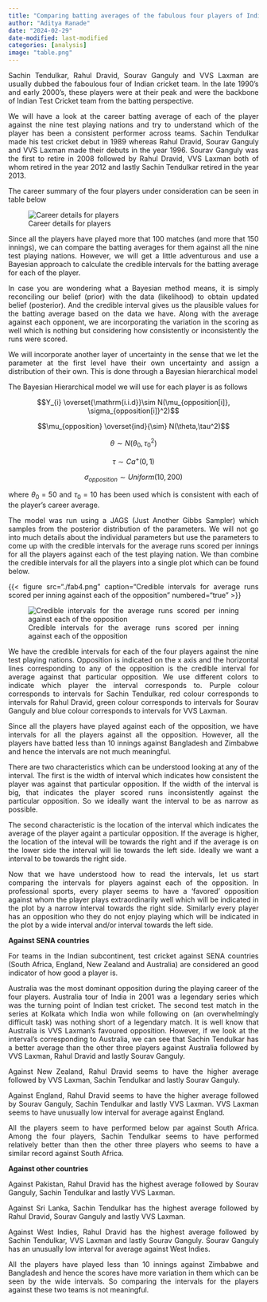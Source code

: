 ---
title: "Comparing batting averages of the fabulous four players of Indian test cricket by opposition"
author: "Aditya Ranade"
date: "2024-02-29"
date-modified: last-modified
categories: [analysis]
image: "table.png"
---

::: {style="text-align: justify"}
Sachin Tendulkar, Rahul Dravid, Sourav Ganguly and VVS Laxman are usually dubbed the faboulous four of Indian cricket team. In the late 1990's and early 2000's, these players were at their peak and were the backbone of Indian Test Cricket team from the batting perspective.

We will have a look at the career batting average of each of the player against the nine test playing nations and try to understand which of the player has been a consistent performer across teams. Sachin Tendulkar made his test cricket debut in 1989 whereas Rahul Dravid, Sourav Ganguly and VVS Laxman made their debuts in the year 1996. Sourav Ganguly was the first to retire in 2008 followed by Rahul Dravid, VVS Laxman both of whom retired in the year 2012 and lastly Sachin Tendulkar retired in the year 2013.

The career summary of the four players under consideration can be seen in table below

![Career details for players](table.png){fig-align="center"}

Since all the players have played more that 100 matches (and more that 150 innings), we can compare the batting averages for them against all the nine test playing nations. However, we will get a little adventurous and use a Bayesian approach to calculate the credible intervals for the batting average for each of the player.

In case you are wondering what a Bayesian method means, it is simply reconciling our belief (prior) with the data (likelihood) to obtain updated belief (posterior). And the credible interval gives us the plausible values for the batting average based on the data we have. Along with the average against each opponent, we are incorporating the variation in the scoring as well which is nothing but considering how consistently or inconsistently the runs were scored.

We will incorporate another layer of uncertainty in the sense that we let the parameter at the first level have their own uncertainty and assign a distribution of their own. This is done through a Bayesian hierarchical model

The Bayesian Hierarchical model we will use for each player is as follows

$$Y_{i} \overset{\mathrm{i.i.d}}\sim N(\mu_{opposition[i]}, \sigma_{opposition[i]}^2)$$

$$\mu_{opposition} \overset{ind}{\sim} N(\theta,\tau^2)$$

$$\theta \sim N(\theta_{0}, \tau_{0}^2)$$

$$\tau \sim Ca^{+}(0,1)$$

$$\sigma_{opposition} \sim Uniform(10,200)$$

where $\theta_{0} = 50$ and $\tau_{0} = 10$ has been used which is consistent with each of the player's career average.

The model was run using a JAGS (Just Another Gibbs Sampler) which samples from the posterior distribution of the parameters. We will not go into much details about the individual parameters but use the parameters to come up with the credible intervals for the average runs scored per innings for all the players against each of the test playing nation. We than combine the credible intervals for all the players into a single plot which can be found below.

{{< figure src="./fab4.png" caption="Credible intervals for average runs scored per inning against each of the opposition" numbered="true" >}}

![Credible intervals for the average runs scored per inning against each of the opposition](fab4.png)

We have the credible intervals for each of the four players against the nine test playing nations. Opposition is indicated on the x axis and the horizontal lines corresponding to any of the opposition is the credible interval for average against that particular opposition. We use different colors to indicate which player the interval corresponds to. Purple colour corresponds to intervals for Sachin Tendulkar, red colour corresponds to intervals for Rahul Dravid, green colour corresponds to intervals for Sourav Ganguly and blue colour corresponds to intervals for VVS Laxman.

Since all the players have played against each of the opposition, we have intervals for all the players against all the opposition. However, all the players have batted less than 10 innings against Bangladesh and Zimbabwe and hence the intervals are not much meaningful.

There are two characteristics which can be understood looking at any of the interval. The first is the width of interval which indicates how consistent the player was against that particular opposition. If the width of the interval is big, that indicates the player scored runs inconsistently against the particular opposition. So we ideally want the interval to be as narrow as possible.

The second characteristic is the location of the interval which indicates the average of the player againt a particular opposition. If the average is higher, the location of the inteval will be towards the right and if the average is on the lower side the interval will lie towards the left side. Ideally we want a interval to be towards the right side.

Now that we have understood how to read the intervals, let us start comparing the intervals for players against each of the opposition. In professional sports, every player seems to have a 'favored' opposition against whom the player plays extraordinarily well which will be indicated in the plot by a narrow interval towards the right side. Similarly every player has an opposition who they do not enjoy playing which will be indicated in the plot by a wide interval and/or interval towards the left side.

**Against SENA countries**

For teams in the Indian subcontinent, test cricket against SENA countries (South Africa, England, New Zealand and Australia) are considered an good indicator of how good a player is.

Australia was the most dominant opposition during the playing career of the four players. Australia tour of India in 2001 was a legendary series which was the turning point of Indian test cricket. The second test match in the series at Kolkata which India won while following on (an overwhelmingly difficult task) was nothing short of a legendary match. It is well know that Australia is VVS Laxman's favoured opposition. However, if we look at the interval's corresponding to Australia, we can see that Sachin Tendulkar has a better average than the other three players against Australia followed by VVS Laxman, Rahul Dravid and lastly Sourav Ganguly.

Against New Zealand, Rahul Dravid seems to have the higher average followed by VVS Laxman, Sachin Tendulkar and lastly Sourav Ganguly.

Against England, Rahul Dravid seems to have the higher average followed by Sourav Ganguly, Sachin Tendulkar and lastly VVS Laxman. VVS Laxman seems to have unusually low interval for average against England.

All the players seem to have performed below par against South Africa. Among the four players, Sachin Tendulkar seems to have performed relatively better than then the other three players who seems to have a similar record against South Africa.

**Against other countries**

Against Pakistan, Rahul Dravid has the highest average followed by Sourav Ganguly, Sachin Tendulkar and lastly VVS Laxman.

Against Sri Lanka, Sachin Tendulkar has the highest average followed by Rahul Dravid, Sourav Ganguly and lastly VVS Laxman.

Against West Indies, Rahul Dravid has the highest average followed by Sachin Tendulkar, VVS Laxman and lastly Sourav Ganguly. Sourav Ganguly has an unusually low interval for average against West Indies.

All the players have played less than 10 innings against Zimbabwe and Bangladesh and hence the scores have more variation in them which can be seen by the wide intervals. So comparing the intervals for the players against these two teams is not meaningful.
:::
